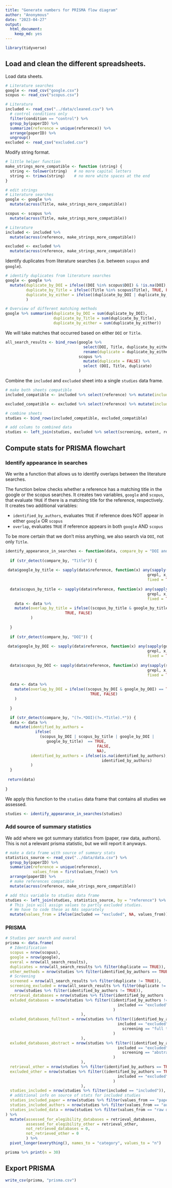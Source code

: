```yaml
---
title: "Generate numbers for PRISMA flow diagram"
author: "Anonymous"
date: "2023-04-27"
output: 
  html_document: 
    keep_md: yes
---
```


```r
library(tidyverse)
```

## Load and clean the different spreadsheets.

Load data sheets.
```r
# Literature searches
google <- read_csv("google.csv") 
scopus <- read_csv("scopus.csv") 

# Literature
included <- read_csv("../data/cleaned.csv") %>% 
  # control conditions only
  filter(condition == "control") %>% 
  group_by(paperID) %>% 
  summarize(reference = unique(reference)) %>% 
  arrange(paperID) %>% 
  ungroup() 
excluded <- read_csv("excluded.csv")
```

Modify string format.
```r
# little helper function
make_strings_more_compatible <- function (string) {
  string <- tolower(string)   # no more capital letters
  string <- trimws(string)    # no more white spaces at the end
}

# edit strings
# Literature searches
google <- google %>% 
  mutate(across(Title, make_strings_more_compatible))

scopus <- scopus %>% 
  mutate(across(Title, make_strings_more_compatible))

# Literature
included <- included %>% 
  mutate(across(reference, make_strings_more_compatible))

excluded <- excluded %>% 
  mutate(across(reference, make_strings_more_compatible))

```

Identify duplicates from literature searches (i.e. between `scopus` and `google`). 
```r
# identify duplicates from literature searches
google <- google %>% 
  mutate(duplicate_by_DOI = ifelse((DOI %in% scopus$DOI) & !is.na(DOI), TRUE, FALSE),
         duplicate_by_Title = ifelse((Title %in% scopus$Title), TRUE, FALSE), 
         duplicate_by_either = ifelse((duplicate_by_DOI | duplicate_by_Title) == TRUE, TRUE, FALSE)
         )

# Overview of different matching methods
google %>% summarise(duplicate_by_DOI = sum(duplicate_by_DOI), 
                     duplicate_by_Title = sum(duplicate_by_Title), 
                     duplicate_by_either = sum(duplicate_by_either))
```
We will take matches that occurred based on either `DOI` or `Title`. 

```r
all_search_results <- bind_rows(google %>% 
                                  select(DOI, Title, duplicate_by_either) %>% 
                                  rename(duplicate = duplicate_by_either), 
                                scopus %>% 
                                  mutate(duplicate = FALSE) %>% 
                                  select (DOI, Title, duplicate)
                                )
```

Combine the `included` and `excluded` sheet into a single `studies` data frame. 

```r
# make both sheets compatible
included_compatible <- included %>% select(reference) %>% mutate(included = "included")

excluded_compatible <- excluded %>% select(reference) %>% mutate(included = "excluded")

# combine sheets
studies <- bind_rows(included_compatible, excluded_compatible)

# add colums to combined data
studies <- left_join(studies, excluded %>% select(screening, extent, reference), by = "reference")
```

## Compute stats for PRISMA flowchart

### Identify appearance in searches

We write a function that allows us to identify overlaps between the literature searches. 

The function below checks whether a reference has a matching title in the google or the scopus searches. It creates two variables, `google` and `scopus`, that evaluate `TRUE` if there is a matching title for the reference, respectively. It creates two additional variables: 

- `identified_by_authors`, evaluates `TRUE` if reference does NOT appear in either `google` OR `scopus`
- `overlap`, evaluates `TRUE` if reference appears in both `google` AND `scopus`

To be more certain that we don't miss anything, we also search via `DOI`, not only `Title`. 

```r
identify_appearance_in_searches <- function(data, compare_by = "DOI and Title") {
  
  if (str_detect(compare_by, "Title")) {
  
 data$google_by_title <- sapply(data$reference, function(x) any(sapply(google$Title, 
                                                              grepl, x, 
                                                              fixed = TRUE)))
 
  data$scopus_by_title <- sapply(data$reference, function(x) any(sapply(scopus$Title, 
                                                              grepl, x, 
                                                              fixed = TRUE)))
    data <- data %>%
    mutate(overlap_by_title = ifelse((scopus_by_title & google_by_title) == TRUE,
                          TRUE, FALSE)
           )
  
  }
  
  if (str_detect(compare_by, "DOI")) {
  
 data$google_by_DOI <- sapply(data$reference, function(x) any(sapply(google$DOI, 
                                                              grepl, x, 
                                                              fixed = TRUE)))
 
  data$scopus_by_DOI <- sapply(data$reference, function(x) any(sapply(scopus$DOI, 
                                                              grepl, x, 
                                                              fixed = TRUE)))
  
  data <- data %>%
    mutate(overlap_by_DOI = ifelse((scopus_by_DOI & google_by_DOI) == TRUE,
                                     TRUE, FALSE)
    )
  
  }

  if (str_detect(compare_by, "(?=.*DOI)(?=.*Title).*")) {
  data <- data %>%
    mutate(identified_by_authors = 
             ifelse(
               (scopus_by_DOI | scopus_by_title | google_by_DOI | 
                  google_by_title)  == TRUE,
                                        FALSE,
                                        NA), 
           identified_by_authors = ifelse(is.na(identified_by_authors), TRUE, 
                                          identified_by_authors)
           )
  }
 
 return(data)
  
}
```

We apply this function to the `studies` data frame that contains all studies we assessed. 

```r
studies <- identify_appearance_in_searches(studies)
```

### Add source of summary statistics

We add where we got summary statistics from (paper, raw data, authors). This is not a relevant prisma statistic, but we will report it anyways.

```r
# make a data frame with source of summary stats
statistics_source <- read_csv("../data/data.csv") %>% 
  group_by(paperID) %>% 
  summarize(reference = unique(reference), 
            values_from = first(values_from)) %>% 
  arrange(paperID) %>% 
  # make references compatible
  mutate(across(reference, make_strings_more_compatible)) 

# add this variable to studies data frame
studies <- left_join(studies, statistics_source, by = "reference") %>% 
  # This join will assign values to partly excluded studies. 
  # We have to code these as NAs separately
  mutate(values_from = ifelse(included == "excluded", NA, values_from))
```

### PRISMA

```r
# Studies per search and overal
prisma <- data.frame(
  # Identification
  scopus = nrow(scopus), 
  google = nrow(google), 
  overal = nrow(all_search_results), 
  duplicates = nrow(all_search_results %>% filter(duplicate == TRUE)),
  other_methods = nrow(studies %>% filter(identified_by_authors == TRUE)),
  # Screening
  screened = nrow(all_search_results %>% filter(duplicate != TRUE)),
  screening_excluded = nrow(all_search_results %>% filter(duplicate != TRUE)) - 
    nrow(studies %>% filter(identified_by_authors != TRUE)),
  retrieval_databases = nrow(studies %>% filter(identified_by_authors != TRUE)),
  exluded_databases = nrow(studies %>% filter((identified_by_authors != TRUE) &
                                                 included == "excluded"
                                               )
                                 ),
  exluded_databases_fulltext = nrow(studies %>% filter((identified_by_authors != TRUE) &
                                                 included == "excluded" &
                                                   screening == "full text"
                                               )
                                 ),
  exluded_databases_abstract = nrow(studies %>% filter((identified_by_authors != TRUE) &
                                                 included == "excluded" &
                                                   screening == "abstract"
                                               )
                                 ),
  retrieval_other = nrow(studies %>% filter(identified_by_authors == TRUE)),
  excluded_other = nrow(studies %>% filter((identified_by_authors == TRUE) &
                                                 included == "excluded"
                                               )
                                 ),
  studies_included = nrow(studies %>% filter(included == "included")), 
  # additional info on source of stats for included studies
  studies_included_paper = nrow(studies %>% filter(values_from == "paper")), 
  studies_included_authors = nrow(studies %>% filter(values_from == "authors")),
  studies_included_data = nrow(studies %>% filter(values_from == "raw data"))
) %>% 
  mutate(assessed_for_elegibility_databases = retrieval_databases,
         assessed_for_elegibility_other = retrieval_other,
         not_retrieved_databases = 0, 
         not_retrieved_other = 0 
         ) %>% 
  pivot_longer(everything(), names_to = "category", values_to = "n") 

prisma %>% print(n = 30)
```
## Export PRISMA

```r
write_csv(prisma, "prisma.csv")
```

